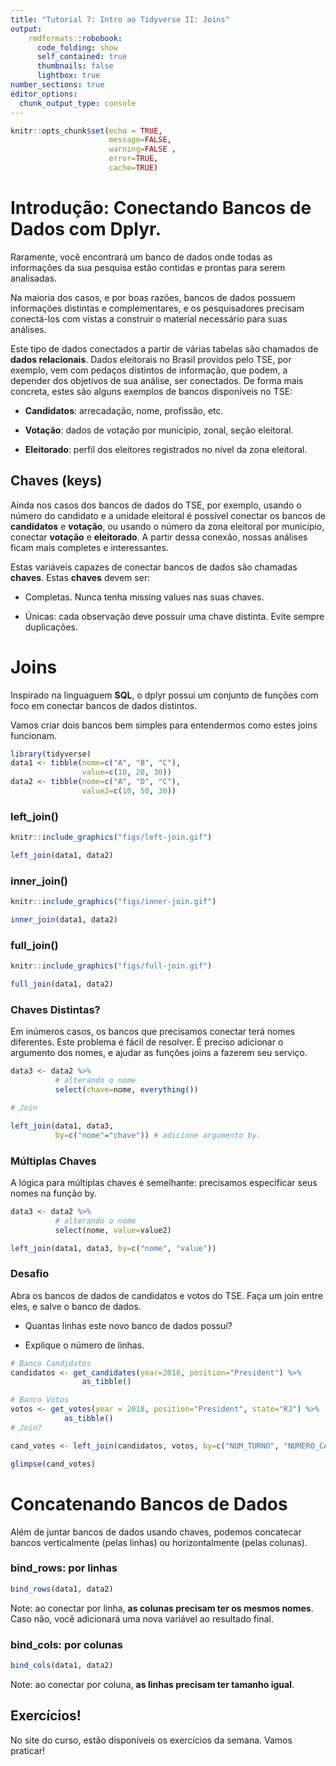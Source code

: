 ```yaml
---
title: "Tutorial 7: Intro ao Tidyverse II: Joins"
output:
    rmdformats::robobook:
      code_folding: show
      self_contained: true
      thumbnails: false
      lightbox: true
number_sections: true
editor_options: 
  chunk_output_type: console
---
```


```r
knitr::opts_chunk$set(echo = TRUE, 
                      message=FALSE,
                      warning=FALSE , 
                      error=TRUE, 
                      cache=TRUE)
```

# Introdução: Conectando Bancos de Dados com Dplyr. 

Raramente, você encontrará um banco de dados onde todas as informações da sua pesquisa estão contidas e prontas para serem analisadas.  

Na maioria dos casos, e por boas razões, bancos de dados possuem informações distintas e complementares, e os pesquisadores precisam conectá-los com vistas a construir o material necessário para suas análises. 

Este tipo de dados conectados a partir de várias tabelas são chamados de **dados relacionais**.  Dados eleitorais no Brasil providos pelo TSE, por exemplo, vem com pedaços distintos de informação, que podem, a depender dos objetivos de sua análise, ser conectados. De forma mais concreta, estes são alguns exemplos de bancos disponíveis no TSE:

- **Candidatos**: arrecadação, nome, profissão, etc.

- **Votação**: dados de votação por município, zonal, seção eleitoral. 

- **Eleitorado**: perfil dos eleitores registrados no nível da zona eleitoral. 

## Chaves (keys)

Ainda nos casos dos bancos de dados do TSE, por exemplo, usando o número do candidato e a unidade eleitoral é possível conectar os bancos de **candidatos** e **votação**, ou usando o número da zona eleitoral por município, conectar **votação** e **eleitorado**. A partir dessa conexão, nossas análises ficam mais completes e interessantes. 

Estas variáveis capazes de conectar bancos de dados são chamadas **chaves**.  Estas **chaves** devem ser:

- Completas. Nunca tenha missing values nas suas chaves. 

- Únicas: cada observação deve possuir uma chave distinta. Evite sempre duplicações. 

# Joins

Inspirado na linguaguem **SQL**, o dplyr possui um conjunto de funções com foco em conectar bancos de dados distintos. 

Vamos criar dois bancos bem simples para entendermos como estes joins funcionam. 

```r
library(tidyverse)
data1 <- tibble(nome=c("A", "B", "C"), 
                value=c(10, 20, 30)) 
data2 <- tibble(nome=c("A", "D", "C"), 
                value2=c(10, 50, 30))
```

### left_join()

```r
knitr::include_graphics("figs/left-join.gif")
```

```r
left_join(data1, data2)
```

### inner_join()

```r
knitr::include_graphics("figs/inner-join.gif")
```

```r
inner_join(data1, data2)

```

### full_join()

```r
knitr::include_graphics("figs/full-join.gif")
```

```r
full_join(data1, data2)

```

### Chaves Distintas?

Em inúmeros casos, os bancos que precisamos conectar terá nomes diferentes. Este problema é fácil de resolver. É preciso adicionar o argumento dos nomes, e ajudar as funções joins a fazerem seu serviço. 

```r
data3 <- data2 %>%
          # alterando o nome
          select(chave=nome, everything())

# Join

left_join(data1, data3, 
          by=c("nome"="chave")) # adicione argumento by.

```

### Múltiplas Chaves

A lógica para múltiplas chaves é semelhante: precisamos específicar seus nomes na função by. 

```r
data3 <- data2 %>%
          # alterando o nome
          select(nome, value=value2)

left_join(data1, data3, by=c("nome", "value"))
```


### Desafio

Abra os bancos de dados de candidatos e votos do TSE. Faça um join entre eles, e salve o banco de dados.

- Quantas linhas este novo banco de dados possuí?

- Explique o número de linhas. 

```r
# Banco Candidatos
candidatos <- get_candidates(year=2018, position="President") %>% 
                as_tibble()

# Banco Votos
votos <- get_votes(year = 2018, position="President", state="RJ") %>%
            as_tibble()
# Join? 
```

```r
cand_votes <- left_join(candidatos, votos, by=c("NUM_TURNO", "NUMERO_CANDIDATO"))

glimpse(cand_votes)
```


# Concatenando Bancos de Dados

Além de juntar bancos de dados usando chaves, podemos concatecar bancos verticalmente (pelas linhas) ou horizontalmente (pelas colunas). 

### bind_rows: por linhas

```r
bind_rows(data1, data2)
```

Note: ao conectar por linha, **as colunas precisam ter os mesmos nomes**. Caso não, você adicionará uma nova variável ao resultado final. 


### bind_cols: por colunas

```r
bind_cols(data1, data2)
```

Note: ao conectar por coluna, **as linhas precisam ter tamanho igual**.

## Exercícios!

No site do curso, estão disponíveis os exercícios da semana. Vamos praticar!

